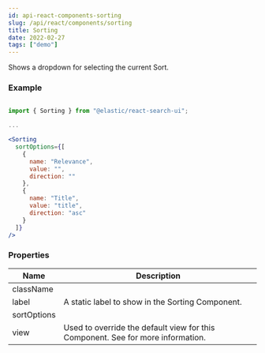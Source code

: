 ```yaml
---
id: api-react-components-sorting
slug: /api/react/components/sorting
title: Sorting
date: 2022-02-27
tags: ["demo"]
---
```


Shows a dropdown for selecting the current Sort.

### Example

```jsx

import { Sorting } from "@elastic/react-search-ui";

...

<Sorting
  sortOptions={[
    {
      name: "Relevance",
      value: "",
      direction: ""
    },
    {
      name: "Title",
      value: "title",
      direction: "asc"
    }
  ]}
/>
```

### Properties

| Name        | Description                                                                                                                                                                                                   |
| ----------- | ------------------------------------------------------------------------------------------------------------------------------------------------------------------------------------------------------------- |
| className   |                                                                                                                                                                                                               |
| label       | A static label to show in the Sorting Component.                                                                                                                                                              |
| sortOptions |                                                                                                                                                                                                               |
| view        | Used to override the default view for this Component. See <DocLink id="guides-customizing-styles-and-html" section="customizing-html" text="Customization: Component views and HTML" /> for more information. |
